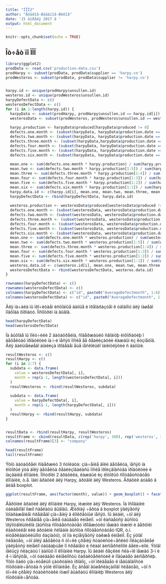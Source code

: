 ---
title: "ÏÏÏ2"
author: "Ãóäêîâ-Æàäàíîâ-Øèêîâ"
date: '15 àïðåëÿ 2017 ã '
output: html_document
---

```{r setup, include=FALSE}
knitr::opts_chunk$set(echo = TRUE)
```

## Îò÷åò ïî ÏÏÏ


```{r intro, include = FALSE}
library(ggplot2)
prodData <- read.csv('production-data.csv')
prodHarpy <- subset(prodData, prodData$supplier == 'harpy.co')
prodWesteros <- subset(prodData, prodData$supplier != 'harpy.co')


harpy.id <- unique(prodHarpy$unsullen.id)
westeros.id <- unique(prodWesteros$unsullen.id)
harpyDefectData <- c()
westerosDefectData <- c()
for (i in 1:length(harpy.id)) {
  harpyData <- subset(prodHarpy, prodHarpy$unsullen.id == harpy.id[i])
  westerosData <- subset(prodWesteros, prodWesteros$unsullen.id == westeros.id[i])
  
  harpy.production <- harpyData$produced[harpyData$produced != 0]
  defects.one.month <- (subset(harpyData, harpyData$production.date == harpyData$report.date - 1))$defects
  defects.two.month <- (subset(harpyData, harpyData$production.date == harpyData$report.date - 2))$defects
  defects.three.month <- (subset(harpyData,harpyData$production.date == harpyData$report.date - 3))$defects
  defects.four.month <- (subset(harpyData, harpyData$production.date == harpyData$report.date - 4))$defects
  defects.five.month <- (subset(harpyData, harpyData$production.date == harpyData$report.date - 5))$defects
  defects.six.month <- (subset(harpyData, harpyData$production.date == harpyData$report.date - 6))$defects
  
  mean.one <- sum(defects.one.month * harpy.production) / sum(harpy.production)
  mean.two <- sum(defects.two.month * harpy.production[1:5]) / sum(harpy.production[1:5])
  mean.three <- sum(defects.three.month * harpy.production[1:4]) / sum(harpy.production[1:4])
  mean.four <- sum(defects.four.month * harpy.production[1:3]) / sum(harpy.production[1:3])
  mean.five <- sum(defects.five.month * harpy.production[1:2]) / sum(harpy.production[1:2])
  mean.six <- sum(defects.six.month * harpy.production[1:1]) / sum(harpy.production[1:1])
  harpy.data.id <- c(harpy.id[i], mean.one, mean.two, mean.three, mean.four, mean.five, mean.six)
  harpyDefectData <- rbind(harpyDefectData, harpy.data.id)
  
  westeros.production <- westerosData$produced[westerosData$produced != 0]
  defects.one.month <- (subset(westerosData, westerosData$production.date == westerosData$report.date - 1))$defects
  defects.two.month <- (subset(westerosData, westerosData$production.date == westerosData$report.date - 2))$defects
  defects.three.month <- (subset(westerosData, westerosData$production.date == westerosData$report.date - 3))$defects
  defects.four.month <- (subset(westerosData, westerosData$production.date == westerosData$report.date - 4))$defects
  defects.five.month <- (subset(westerosData, westerosData$production.date == westerosData$report.date - 5))$defects
  defects.six.month <- (subset(westerosData, westerosData$production.date == westerosData$report.date - 6))$defects
  mean.one <- sum(defects.one.month * westeros.production) / sum(westeros.production)
  mean.two <- sum(defects.two.month * westeros.production[1:5]) / sum(westeros.production[1:5])
  mean.three <- sum(defects.three.month * westeros.production[1:4]) / sum(westeros.production[1:4])
  mean.four <- sum(defects.four.month * westeros.production[1:3]) / sum(westeros.production[1:3])
  mean.five <- sum(defects.five.month * westeros.production[1:2]) / sum(westeros.production[1:2])
  mean.six <- sum(defects.six.month * westeros.production[1:1]) / sum(westeros.production[1:1])
  westeros.data.id <- c(westeros.id[i], mean.one, mean.two, mean.three, mean.four, mean.five, mean.six)
  westerosDefectData <- rbind(westerosDefectData, westeros.data.id)
}

rownames(harpyDefectData) <- c()
rownames(westerosDefectData) <- c()
colnames(harpyDefectData) <- c("id", paste0("AverageDefectmonth", 1:6))
colnames(westerosDefectData) <- c("id", paste0("AverageDefectmonth", 1:6))

```

Äëÿ íà÷àëà ìû ïðî÷èòàåì èñõîäíûå äàííûå è ïðåîáðàçóåì ê óäîáíîìó äëÿ íàøåãî ïîäõîäà ôîðìàòó. Ïîñìîòðèì íà âûâîä.

```{r}
head(harpyDefectData)
head(westerosDefectData)
```


Íà âûõîäå ìû ïîëó÷èëè 2 äàòàôðåéìà, ñîäåðæàùèõ ñâîäíóþ èíôîðìàöèþ î äåôåêòàõ ïðîäóêöèè íà i-é ìåñÿö ïîñëå åå ðåàëèçàöèè êàæäûì èç 
êóçíåöîâ. Äëÿ äàëüíåéøåãî àíàëèçà ïðîâåäåì åùå íåñêîëüêî ìàíèïóëÿöèé ñ äàííûìè. 

```{r, include = FALSE}
resultWesteros <- c()
resultHarpy <- c()
for (i in 2:7) {
  subdata <- data.frame(
    value = westerosDefectData[, i],
    month = rep(i-1, length(westerosDefectData[, i]))
  )
  resultWesteros <- rbind(resultWesteros, subdata)
  
  subdata <- data.frame(
    value = harpyDefectData[, i],
    month = rep(i-1, length(harpyDefectData[, i]))
  )
  resultHarpy <- rbind(resultHarpy, subdata)
}


resultData <- rbind(resultHarpy, resultWesteros)
resultFrame <- cbind(resultData, c(rep('harpy', 300), rep('westeros', 300)))
colnames(resultFrame)[3] <- "company"

```

```{r}
head(resultFrame)
tail(resultFrame)
```

Ýòîò äàòàôðåéì ñîäåðæèò 3 ñòîëáöà: çíà÷åíèå äîëè äåôåêòà, ìåñÿö íà êîòîðûé ýòà äîëÿ äåôåêòà ðåàëèçîâàëàñü ïîñëå ïðîèçâîäñòâà ïðîäóêöèè è íàçâàíèå êîìïàíèè. Ïîñòðîèì 2 ãðàôèêà, êàæäûé èç êîòîðûõ ñîîòâåòñòâóåò êîìïàíèè, ò.å. îäèí ãðàôèê äëÿ Harpy, äðóãîé äëÿ
Westeros. Ãðàôèê áóäåò â âèäå boxplot.

```{r, echo=FALSE}
ggplot(resultFrame, aes(factor(month), value)) + geom_boxplot() + facet_grid(company ~ .)
```

Âåðõíèé ãðàôèê äëÿ êîìïàíèè Harpy, íèæíèé äëÿ Westeros. Íà îñíîâàíèè óâèäåííîãî ìîæíî ñäåëàòü âûâîäû. 
Æèðíàÿ ÷åðòà â boxplot ÿâëÿåòñÿ îòîáðàæåíèåì ñðåäíåãî çíà÷åíèÿ â êîíêðåòíûé ìåñÿö. Ìû âèäèì, ÷òî äëÿ Westeros ñðåäíåå çíà÷åíèå
óáûâàåò ëèíåéíî. ×òî êàñàåòñÿ âûñîòû ïðÿìîóãîëüíèêîâ (âûñîòà ñîîòâåòñòâóåò ïðîìåæóòêó ìåæäó íèæíèì è âåðõíèì êâàðòèëåì èëè äðóãèìè ñëîâàìè âûñîòà ñîîòâåòñòâóåò IQR, ò.í. èíòåðêâàíòèëüíîìó ðàçìàõó), òî îíà èçìåíÿåòñÿ òàêæå ëèíåéíî. Èç ýòîãî ñëåäóåò, ÷òî äîëÿ äåôåêòà ñ òî÷êè çðåíèÿ ñòàòèñòè÷åñêèõ ïîêàçàòåëåé ÿâëÿåòñÿ ëèíåéíî óáûâàþùåé ïî ñðåäíåìó è ñëàáî äèñïåðñèîííîé âåëè÷èíîé. Ýòîãî íåëüçÿ ñêàçàòü î äàííûõ ïî êîìïàíèè Harpy. Ìû âèäèì ðåçêèé ñêà÷îê ìåæäó 3-ì è 4-ì ìåñÿöåì, ÷òî óáèâàåò ëèíåéíîñòü õàðàêòåðèñòèê è ïîâûøàåò äèñïåðñèþ. Ýòîò ôàêò çíà÷èòåëüíî çàòðóäíèò ïðîãíîç, ÷òî ïðèâåäåò ê íåâûãîäíîñòè ñîòðóäíè÷åñòâà ñ ýòîé êîìïàíèåé. Èç âñåãî âûøåñêàçàííîãî ñëåäóåò, ÷òî ñ òî÷êè çðåíèÿ ñòàòèñòèêè íóæíî âûáðàòü êîìïàíèþ Westeros 
äëÿ ñîòðóäíè÷åñòâà.


